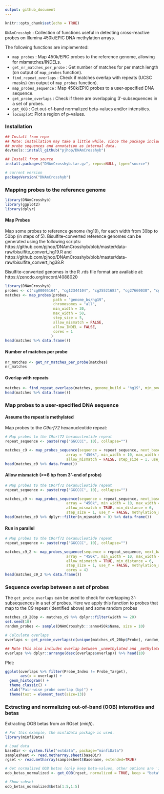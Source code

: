```yaml
---
output: github_document
---
```


```r
knitr::opts_chunk$set(echo = TRUE)
```

`DNAmCrosshyb` : Collection of functions useful in detecting cross-reactive probes on Illumina 450k/EPIC DNA methylation arrays.


The following functions are implemented:

- `map_probes` : Map 450k/EPIC probes to the reference genome, allowing for mismatches/INDELs.
- `get_nr_matches_per_probe` : Get number of matches for per match length (on output of `map_probes` function).
- `find_repeat_overlaps` : Check if matches overlap with repeats (UCSC masks) (on output of `map_probes` function).
- `map_probes_sequence` : Map 450k/EPIC probes to a user-specified DNA sequence.  
- `get_probe_overlaps` : Check if there are overlapping 3'-subsequences in a set of probes.  
- `get_OOB` : Get out-of-band normalized beta-values and/or intensities.  
- `locusplot`: Plot a region of p-values.  

### Installation

```r
## Install from repo 
## Note: installation may take a little while, since the package includes
## probe sequences and annotation as internal data.
devtools::install_github("pjhop/DNAmCrosshyb")

## Install from source
install.packages("DNAmCrosshyb.tar.gz", repos=NULL, type="source")

# current version
packageVersion("DNAmCrosshyb")
```

### Mapping probes to the reference genome

```r
library(DNAmCrosshyb)
library(ggplot2)
library(dplyr)
```

#### Map Probes 

Map some probes to reference genome (hg19), for each width from 30bp to 50bp (in steps of 5). 
Bisulfite-converted reference genomes can be generated using the following scripts: https://github.com/pjhop/DNAmCrosshyb/blob/master/data-raw/bisulfite_convert_hg19.R and https://github.com/pjhop/DNAmCrosshyb/blob/master/data-raw/bisulfite_convert_hg38.R 

Bisulfite-converted genomes in the R .rds file format are available at: https://zenodo.org/record/4088020

```r
library(DNAmCrosshyb)
probes <- c("cg00005164", "cg12344104", "cg25521682", "cg27660038", "cg20554142", "cg03890998", "cg00947801")
matches <- map_probes(probes,
                      path = "genome_bs/hg19",
                      chromosomes = "all",
                      min_width = 30,
                      max_width = 50,
                      step_size = 5,
                      allow_mismatch = FALSE,
                      allow_INDEL = FALSE,
                      cores = 1
                     )
head(matches %>% data.frame())
```

#### Number of matches per probe 

```r
nr_matches <- get_nr_matches_per_probe(matches)
nr_matches
```

#### Overlap with repeats

```r
matches <- find_repeat_overlaps(matches, genome_build = "hg19", min_overlap = "any")
head(matches %>% data.frame())
```

### Map probes to a user-specified DNA sequence

#### Assume the repeat is methylated

Map probes to the *C9orf72* hexanucleotide repeat:

```r
# Map probes to the C9orf72 hexanucleotide repeat
repeat_sequence <- paste(rep("GGCCCC", 10), collapse="")

matches_c9 <- map_probes_sequence(sequence = repeat_sequence, next_base = "G", prev_base = "C",
                            array = "450k", min_width = 10, max_width = 25, allow_indel = FALSE, 
                            allow_mismatch = FALSE, step_size = 1, use_Y = FALSE, methylation_status = "methylated")
head(matches_c9 %>% data.frame())
```

#### Allow mismatch (>=6 bp from 3'-end of probe)

```r
# Map probes to the C9orf72 hexanucleotide repeat
repeat_sequence <- paste(rep("GGCCCC", 10), collapse="")

matches_c9 <- map_probes_sequence(sequence = repeat_sequence, next_base = "G", prev_base = "C",
                            array = "450k", min_width = 10, max_width = 25, allow_indel = FALSE, 
                            allow_mismatch = TRUE, min_distance = 6,
                            step_size = 1, use_Y = FALSE, methylation_status = "methylated")
head(matches_c9 %>% dplyr::filter(n_mismatch > 0) %>% data.frame())
```

#### Run in parallel

```r
# Map probes to the C9orf72 hexanucleotide repeat
repeat_sequence <- paste(rep("GGCCCC", 10), collapse="")

matches_c9_2 <- map_probes_sequence(sequence = repeat_sequence, next_base = "G", prev_base = "C",
                            array = "450k", min_width = 10, max_width = 25, allow_indel = FALSE, 
                            allow_mismatch = TRUE, min_distance = 6,
                            step_size = 1, use_Y = FALSE, methylation_status = "methylated",
                            cores = 4)
head(matches_c9_2 %>% data.frame())
```

### Sequence overlap between a set of probes

The `get_probe_overlaps` can be used to check for overlapping 3'-subsequences in a set of probes. Here we apply this function to probes that map to the C9 repeat (identified above) and some random probes

```r
matches_c9_20bp <- matches_c9 %>% dplyr::filter(width >= 20)
set.seed(10)
random_probes <- sample(DNAmCrosshyb:::anno450k$Name, size = 10)

# Calculate overlaps
overlaps <- get_probe_overlaps(c(unique(matches_c9_20bp$Probe), random_probes))

## Note this also includes overlap between _unmethylated and _methylated bead types of type I probes
overlaps %>% dplyr::arrange(desc(overlaps$overlap)) %>% head(10)
```

Plot:

```r
ggplot(overlaps %>% filter(Probe_Index != Probe_Target), 
       aes(x = overlap)) +
  geom_histogram() +
  theme_classic() + 
  xlab("Pair-wise probe overlap (bp)") +
  theme(text = element_text(size=13))
```


### Extracting and normalizing out-of-band (OOB) intensities and betas 

Extracting OOB betas from an RGset (*minfi*).

```r
# For this example, the minfiData package is used.
library(minfiData)

# Load data
baseDir <- system.file("extdata", package="minfiData")
samplesheet <- read.metharray.sheet(baseDir)
rgset <- read.metharray(samplesheet$Basename, extended=TRUE)

# Get normalized OOB betas (only keep beta-values, other options are 'intensity' and 'both')
oob_betas_normalized <- get_OOB(rgset, normalized = TRUE, keep = "beta")

# Show subset
oob_betas_normalized$beta[1:5,1:5]
```



